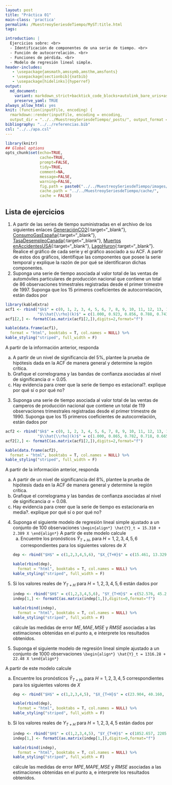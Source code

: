 ```yaml
---
layout: post
title: "Práctica 01"
main-class: 'practica'
permalink: /MuestreoySeriesdeTiempo/MyST:title.html
tags:

introduction: |
  Ejercicios sobre: <br>
  - Identificación de componentes de una serie de tiempo. <br>
  - Función de autocorrelación. <br>
  - Funciones de pérdida. <br>
  - Modelo de regresión lineal simple.
header-includes:
   - \usepackage{amsmath,amssymb,amsthm,amsfonts}
   - \usepackage[sectionbib]{natbib}
   - \usepackage[hidelinks]{hyperref}
output:
  md_document:
    variant: markdown_strict+backtick_code_blocks+autolink_bare_uris+ascii_identifiers+tex_math_single_backslash
    preserve_yaml: TRUE
always_allow_html: yes   
knit: (function(inputFile, encoding) {
  rmarkdown::render(inputFile, encoding = encoding,
  output_dir = "../../MuestreoySeriesdeTiempo/_posts/", output_format = "all"  ) })
bibliography: "../../referencias.bib"
csl: "../../apa.csl"
---
```


```r
library(knitr)
## Global options
opts_chunk$set(echo=TRUE,
               cache=TRUE,
               prompt=FALSE,
               tidy=TRUE,
               comment=NA,
               message=FALSE,
               warning=FALSE,
               fig.path = paste0("../../MuestreoySeriesdeTiempo/images/", "Práctica01"),
               cache.path = "../../MuestreoySeriesdeTiempo/cache/",
               cache = FALSE)

```

## Lista de ejercicios

1. A partir de las series de tiempo suministradas en el archivo de los siguientes enlaces
[GeneraciónCO2](https://github.com/jouninLRMD/jouninlrmd.github.io/raw/master/Dataset/CO2.xlsx){:target="_blank"}, [ConsumoGasEspaña](https://github.com/jouninLRMD/jouninlrmd.github.io/raw/master/Dataset/GasEspaña.xlsx){:target="_blank"}, [TasaDesempleoCanada](https://github.com/jouninLRMD/jouninlrmd.github.io/raw/master/Dataset/CanadianUnemploymentRate.xlsx){:target="_blank"}, [Muertos enAccidentesUSA](https://github.com/jouninLRMD/jouninlrmd.github.io/raw/master/Dataset/USAccDeaths.xlsx){:target="_blank"}, [LagoHuron](https://github.com/jouninLRMD/jouninlrmd.github.io/raw/master/Dataset/LakeHuron.xlsx){:target="_blank"}. Realice el gráfico de cada serie y el gráfico asociado a su ACF. A partir de estos dos gráficos, identifique las componentes que posee la serie temporal y explique la razón de por qué se identificaron dichas componentes.
2. Suponga una serie de tiempo asociada al valor total de las ventas de automóviles particulares de producción nacional que contiene un total de 86 observaciones trimestrales registradas desde el primer trimestre de 1997. Suponga que los 15 primeros coeficientes de autocorrelación, están dados por
```r
library(kableExtra)
acf1 <- rbind("$k$" = c(0, 1, 2, 3, 4, 5, 6, 7, 8, 9, 10, 11, 12, 13, 14, 15),
              "$\\hat{\\rho}(k)$" = c(1.000, 0.923, 0.856, 0.788, 0.743, 0.644, 0.564, 0.508, 0.473, 0.421, 0.389, 0.364, 0.360, 0.326, 0.307, 0.266))
acf1[2,] <- formatC(as.matrix(acf1[2,]),digits=2,format="f")

kable(data.frame(acf1),
  format = "html", booktabs = T, col.names = NULL) %>%
kable_styling("striped", full_width = F)
```
A partir de la información anterior, responda
<ol type="a">
  <li>A partir de un nivel de significancia del $5\%$, plantee la prueba de hipótesis dada en la ACF de manera general y determine la región crítica.</li>
  <li>Grafique el correlograma y las bandas de confianza asociadas al nivel de significancia $\alpha=0.05$.</li>
  <li>Hay evidencia para creer que la serie de tiempo es estacional?. explique por qué sí o por qué no?</li>
</ol>
3. Suponga una serie de tiempo asociada al valor total de las ventas de camperos de producción nacional que contiene un total de 119 observaciones trimestrales registradas desde el primer trimestre de 1990. Suponga que los 15 primeros coeficientes de autocorrelación, están dados por
```r
acf2 <- rbind("$k$" = c(0, 1, 2, 3, 4, 5, 6, 7, 8, 9, 10, 11, 12, 13, 14, 15),
              "$\\hat{\\rho}(k)$" = c(1.000, 0.865, 0.782, 0.718, 0.665, 0.520, 0.415, 0.329, 0.264, 0.156, 0.056, -0.017, -0.100, -0.205, -0.270, -0.340))
acf2[2,] <- formatC(as.matrix(acf1[2,]),digits=2,format="f")

kable(data.frame(acf2),
  format = "html", booktabs = T, col.names = NULL) %>%
kable_styling("striped", full_width = F)
```
A partir de la información anterior, responda
<ol type="a">
  <li>A partir de un nivel de significancia del $8\%$, plantee la prueba de hipótesis dada en la ACF de manera general y determine la región crítica.</li>
  <li>Grafique el correlograma y las bandas de confianza asociadas al nivel de significancia $\alpha=0.08$.</li>
  <li>Hay evidencia para creer que la serie de tiempo es estacionaria en media?. explique por qué sí o por qué no?</li>
</ol>
4. Suponga el siguiente modelo de regresión lineal simple ajustado a un conjunto de 100 observaciones
`\begin{align*}
\hat{Y}_t = 15.310 + 2.389 X
\end{align*}`
A partir de este modelo calcule
<ol type="a">
  <li>Encuentre los pronósticos $\hat{Y}_{T+H}$, para $H = 1,2,3,4,5,6$ correspondientes para los siguientes valores de $X$
```r
dep <- rbind("$H$" = c(1,2,3,4,5,6), "$X_{T+H}$" = c(15.461, 13.329, 13.042, 14.103,  9.744, 13.017), "$\\hat{Y}_{T+H}$" = c("", "", "", "", "", ""))

kable(rbind(dep),
  format = "html", booktabs = T, col.names = NULL) %>%
kable_styling("striped", full_width = F)
```
  </li>
  <li>Si los valores reales de $Y_{T+H}$ para $H=1,2,3,4,5,6$ están dados por 
```r
indep <- rbind("$H$" = c(1,2,3,4,5,6), "$Y_{T+H}$" = c(52.576, 45.206, 44.951, 49.992, 37.528, 46.082))
indep[1,] <- formatC(as.matrix(indep[1,]),digits=0,format="f")

kable(rbind(indep),
  format = "html", booktabs = T, col.names = NULL) %>%
kable_styling("striped", full_width = F)
```  
  cálcule las medidas de error $ME, MAE, MSE$  y $RMSE$ asociadas a las estimaciones obtenidas en el punto a, e interprete los resultados obtenidos.</li>
</ol>
5. Suponga el siguiente modelo de regresión lineal simple ajustado a un conjunto de 1000 observaciones
`\begin{align*}
\hat{Y}_t = 1316.28 + 22.48 X
\end{align*}`

A partir de este modelo calcule
<ol type="a">
  <li>Encuentre los pronósticos $\hat{Y}_{T+H}$, para $H = 1,2,3,4,5$ correspondientes para los siguientes valores de $X$
```r
dep <- rbind("$H$" = c(1,2,3,4,5), "$X_{T+H}$" = c(23.904, 40.160, 13.594, 24.215, 31.101), "$\\hat{Y}_{T+H}$" = c("", "", "", "", ""))

kable(rbind(dep),
  format = "html", booktabs = T, col.names = NULL) %>%
kable_styling("striped", full_width = F)
```
  </li>
  <li>Si los valores reales de $Y_{T+H}$ para $H=1,2,3,4,5$ están dados por 
```r
indep <- rbind("$H$" = c(1,2,3,4,5), "$Y_{T+H}$" = c(1852.657, 2205.323, 1623.818, 1858.007, 2005.945))
indep[1,] <- formatC(as.matrix(indep[1,]),digits=0,format="f")

kable(rbind(indep),
  format = "html", booktabs = T, col.names = NULL) %>%
kable_styling("striped", full_width = F)
```  
  cálcule las medidas de error $MPE, MAPE, MSE$  y $RMSE$ asociadas a las estimaciones obtenidas en el punto a, e interprete los resultados obtenidos.</li>
</ol>